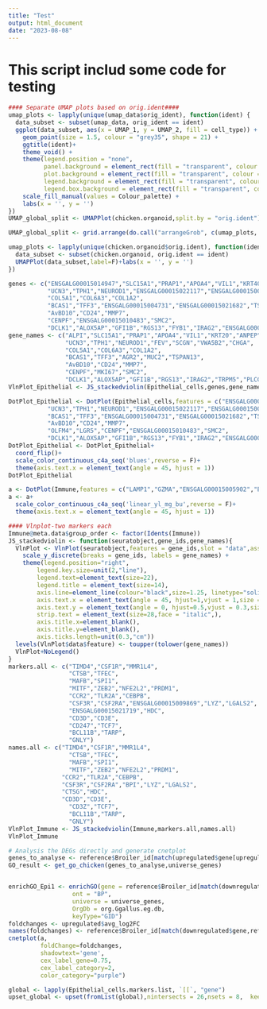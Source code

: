 ```yaml
---
title: "Test"
output: html_document
date: "2023-08-08"
---
```

# This script includ some code for testing
```r
#### Separate UMAP plots based on orig.ident####
umap_plots <- lapply(unique(umap_data$orig_ident), function(ident) {
  data_subset <- subset(umap_data, orig_ident == ident)
  ggplot(data_subset, aes(x = UMAP_1, y = UMAP_2, fill = cell_type)) +
    geom_point(size = 1.5, colour = "grey35", shape = 21) +
    ggtitle(ident)+
    theme_void() + 
    theme(legend.position = "none",
          panel.background = element_rect(fill = "transparent", colour = NA),
          plot.background = element_rect(fill = "transparent", colour = NA),
          legend.background = element_rect(fill = "transparent", colour = NA),
          legend.box.background = element_rect(fill = "transparent", colour = NA))+
    scale_fill_manual(values = Colour_palette) +
    labs(x = '', y = '')
})
UMAP_global_split <- UMAPPlot(chicken.organoid,split.by = "orig.ident")

UMAP_global_split <- grid.arrange(do.call("arrangeGrob", c(umap_plots, ncol=4)))

umap_plots <- lapply(unique(chicken.organoid$orig.ident), function(ident) {
  data_subset <- subset(chicken.organoid, orig.ident == ident)
  UMAPPlot(data_subset,label=F)+labs(x = '', y = '')
})
```
```r
genes <- c("ENSGALG00015014947","SLC15A1","PRAP1","APOA4","VIL1","KRT40","ANPEP","FABP2","APOA1",
           "UCN3","TPH1","NEUROD1","ENSGALG00015022117","ENSGALG00015000968","ENSGALG00015015312","ENSGALG00015016059",
           "COL5A1","COL6A3","COL1A2",
           "BCAS1","TFF3","ENSGALG00015004731","ENSGALG00015021682","TSPAN13",
           "AvBD10","CD24","MMP7",
           "CENPF","ENSGALG00015010483","SMC2",
           "DCLK1","ALOX5AP","GFI1B","RGS13","FYB1","IRAG2","ENSGALG00015021519","ENSGALG00015011641","PTPN6")
gene_names <- c("ALPI","SLC15A1","PRAP1","APOA4","VIL1","KRT20","ANPEP","FABP2","APOA1",
                "UCN3","TPH1","NEUROD1","FEV","SCGN","VWA5B2","CHGA",
                "COL5A1","COL6A3","COL1A2",
                "BCAS1","TFF3","AGR2","MUC2","TSPAN13",
                "AvBD10","CD24","MMP7",
                "CENPF","MKI67","SMC2",
                "DCLK1","ALOX5AP","GFI1B","RGS13","IRAG2","TRPM5","PLCG2","PTPN6")
VlnPlot_Epithelial <- JS_stackedviolin(Epithelial_cells,genes,gene_names)
```
```r
DotPlot_Epithelial <- DotPlot(Epithelial_cells,features = c("ENSGALG00015014947","SLC15A1","PRAP1","APOA4","VIL1","KRT40","ANPEP","FABP2","APOA1",
           "UCN3","TPH1","NEUROD1","ENSGALG00015022117","ENSGALG00015000968","ENSGALG00015015312","ENSGALG00015016059",
           "BCAS1","TFF3","ENSGALG00015004731","ENSGALG00015021682","TSPAN13",
           "AvBD10","CD24","MMP7",
           "OLFM4","LGR5","CENPF","ENSGALG00015010483","SMC2",
           "DCLK1","ALOX5AP","GFI1B","RGS13","FYB1","IRAG2","ENSGALG00015021519","ENSGALG00015011641","PTPN6"))
DotPlot_Epithelial <- DotPlot_Epithelial+
  coord_flip()+
  scale_color_continuous_c4a_seq('blues',reverse = F)+
  theme(axis.text.x = element_text(angle = 45, hjust = 1))
DotPlot_Epithelial

a <- DotPlot(Immune,features = c("LAMP1","GZMA","ENSGALG00015005902","ENSGALG00015018112","IL2RA","IL2RB","BLEC2","ENSGALG00015021500","NCAM1","TARP"))
a <- a+
  scale_color_continuous_c4a_seq('linear_yl_mg_bu',reverse = F)+
  theme(axis.text.x = element_text(angle = 45, hjust = 1))
```
```r
#### Vlnplot-two markers each
Immune@meta.data$group_order <- factor(Idents(Immune))
JS_stackedviolin <- function(seuratobject,gene_ids,gene_names){
  VlnPlot <- VlnPlot(seuratobject,features = gene_ids,slot = "data",assay = "RNA", stack = T,flip = T,same.y.lims = T,split.plot = F, fill.by = "ident")+
    scale_y_discrete(breaks = gene_ids, labels = gene_names) +
    theme(legend.position="right",
        legend.key.size=unit(2,"line"),
        legend.text=element_text(size=22),
        legend.title = element_text(size=14),
        axis.line=element_line(colour="black",size=1.25, linetype="solid"),
        axis.text.x = element_text(angle = 45, hjust=1,vjust = 1,size = 30),
        axis.text.y = element_text(angle = 0, hjust=0.5,vjust = 0.3,size = 35),
        strip.text = element_text(size=28,face = "italic",),
        axis.title.x=element_blank(),
        axis.title.y=element_blank(),
        axis.ticks.length=unit(0.3,"cm"))
  levels(VlnPlot$data$feature) <- toupper(tolower(gene_names))
  VlnPlot+NoLegend()
}
markers.all <- c("TIMD4","CSF1R","MMR1L4",
                 "CTSB","TFEC",
                 "MAFB","SPI1",
                 "MITF","ZEB2","NFE2L2","PRDM1",
                 "CCR2","TLR2A","CEBPB",
                 "CSF3R","CSF2RA","ENSGALG00015009869","LYZ","LGALS2",
                 "ENSGALG00015021719","HDC",
                 "CD3D","CD3E",
                 "CD247","TCF7",
                 "BCL11B","TARP",
                 "GNLY")
names.all <- c("TIMD4","CSF1R","MMR1L4",
                 "CTSB","TFEC",
                 "MAFB","SPI1",
                 "MITF","ZEB2","NFE2L2","PRDM1",
               "CCR2","TLR2A","CEBPB",
               "CSF3R","CSF2RA","BPI","LYZ","LGALS2",
               "CTSG","HDC",
               "CD3D","CD3E",
                 "CD3Z","TCF7",
                 "BCL11B","TARP",
                 "GNLY")
VlnPlot_Immune <- JS_stackedviolin(Immune,markers.all,names.all)
VlnPlot_Immune
```
```r
# Analysis the DEGs directly and generate cnetplot  
genes_to_analyse <- reference$Broiler_id[match(upregulated$gene[upregulated$list_index=="Epithelial 1"],reference$Layer_name)]
GO_result <- get_go_chicken(genes_to_analyse,universe_genes)


enrichGO_Epi1 <- enrichGO(gene = reference$Broiler_id[match(downregulated$gene[downregulated$list_index=="Epithelial 1"],reference$Layer_name)],
                  ont = "BP",
                  universe = universe_genes,
                  OrgDb = org.Ggallus.eg.db,
                  keyType="GID")
foldchanges <- upregulated$avg_log2FC
names(foldchanges) <- reference$Broiler_id[match(downregulated$gene,reference$Layer_name)]
cnetplot(a, 
         foldChange=foldchanges, 
         shadowtext='gene',
         cex_label_gene=0.75,
         cex_label_category=2,
         color_category="purple")     

global <- lapply(Epithelial_cells.markers.list, `[[`, "gene")
upset_global <- upset(fromList(global),nintersects = 26,nsets = 8,  keep.order = T,text.scale = 3)
```
